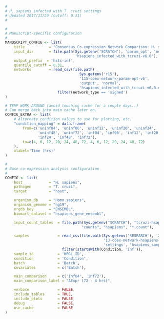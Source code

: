 ```r
#
# H. sapiens infected with T. cruzi settings
# Updated 2017/11/29 (cutoff: 0.31)
#

#
# Manuscript-specific configuration
#
MANUSCRIPT_CONFIG <- list(
    title           = "Consensus Co-expression Network Comparison: H. sapiens infected with T. cruzi", 
    input_dir       = file.path(Sys.getenv('SCRATCH'), 'param_opt', 'normal',
                                'hsapiens_infected_with_tcruzi-v6.0'),
    output_prefix  = 'hstc-inf',
    quantile_cutoff = 0.31,
    networks        = read_csv(file.path(
                                  Sys.getenv('r15'), 
                                  '115-coex-network-param-opt-v6',
                                  'output', 'normal',
                                  'hsapiens_infected_with_tcruzi-v6.0.csv')) %>%
                        filter(network_type == 'signed')
)

# TEMP WORK-AROUND (avoid touching cache for a couple days..)
# Can merge back into main cache later on.
CONFIG_EXTRA <- list(
    # Alternate condition values to use for plotting, etc.
    "condition_mapping" = data.frame(
        from=c('uninf04', 'uninf06', 'uninf12', 'uninf20', 'uninf24',
               'uninf48', 'uninf72', 'inf04', 'inf06', 'inf12', 'inf20',
               'inf24', 'inf48', 'inf72'),
        to=c(4, 6, 12, 20, 24, 48, 72, 4, 6, 12, 20, 24, 48, 72)
    ),
    xlabel='Time (hrs)'
)

#
# Base co-expression analysis configuration
#
CONFIG <- list(
    host            = "H. sapiens",
    pathogen        = "T. cruzi",
    target          = "host",

    organism_db     = "Homo.sapiens",
    organism_genome = "hg19",
    orgdb_key       = "ENSEMBL",
    biomart_dataset = "hsapiens_gene_ensembl",

    input_count_tables  = file.path(Sys.getenv("SCRATCH"), "tcruzi-hsapiens",
                                   "counts", "hsapiens", "*.count"),

    samples             = read_csv(file.path(Sys.getenv('RESEARCH'), '2015',
                                             '13-coex-network-hsapiens-infected-with-tcruzi',
                                             'settings', 'hsapiens_samples.csv')) %>%
                          filter(startsWith(Condition, 'inf')),
    sample_id           = 'HPGL_ID',
    condition           = 'Condition',
    batch               = 'Batch',
    covariates          = c('Batch'),

    main_comparison     = c('inf04', 'inf72'),
    main_comparison_label = "ΔExpr (72 - 4 hrs)",

    verbose             = FALSE,
    include_tables      = TRUE,
    include_plots       = FALSE,
    debug               = FALSE,
    use_cache           = FALSE
)
```

